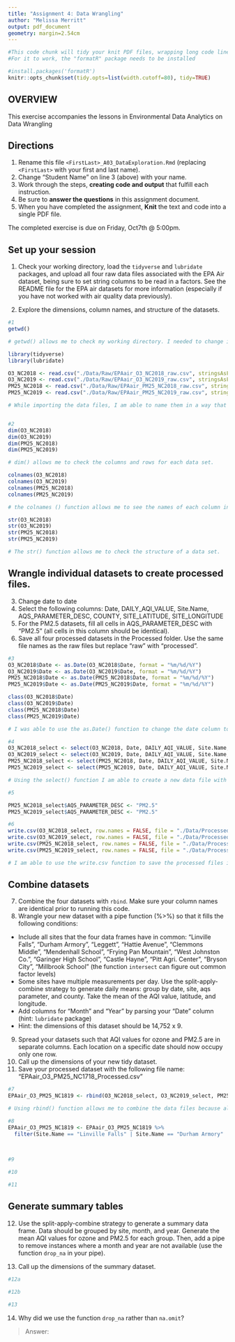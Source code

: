 ```yaml
---
title: "Assignment 4: Data Wrangling"
author: "Melissa Merritt"
output: pdf_document
geometry: margin=2.54cm
---
```


```r
#This code chunk will tidy your knit PDF files, wrapping long code lines
#For it to work, the "formatR" package needs to be installed

#install.packages('formatR')
knitr::opts_chunk$set(tidy.opts=list(width.cutoff=80), tidy=TRUE)
```

## OVERVIEW

This exercise accompanies the lessons in Environmental Data Analytics on Data Wrangling 

## Directions
1.  Rename this file `<FirstLast>_A03_DataExploration.Rmd` (replacing `<FirstLast>` with your first and last name).
2. Change "Student Name" on line 3 (above) with your name.
3. Work through the steps, **creating code and output** that fulfill each instruction.
4. Be sure to **answer the questions** in this assignment document.
5. When you have completed the assignment, **Knit** the text and code into a single PDF file.

The completed exercise is due on Friday, Oct7th @ 5:00pm.

## Set up your session 
1. Check your working directory, load the `tidyverse` and `lubridate` packages, and upload all four raw data files associated with the EPA Air dataset, being sure to set string columns to be read in a factors. See the README file for the EPA air datasets for more information (especially if you have not worked with air quality data previously). 

2. Explore the dimensions, column names, and structure of the datasets. 

```r
#1 
getwd()

# getwd() allows me to check my working directory. I needed to change it in the knit options to project directory, and now it is correct.

library(tidyverse)
library(lubridate)

O3_NC2018 <- read.csv("./Data/Raw/EPAair_O3_NC2018_raw.csv", stringsAsFactors = TRUE)
O3_NC2019 <- read.csv("./Data/Raw/EPAair_O3_NC2019_raw.csv", stringsAsFactors = TRUE)
PM25_NC2018 <- read.csv("./Data/Raw/EPAair_PM25_NC2018_raw.csv", stringsAsFactors = TRUE)
PM25_NC2019 <- read.csv("./Data/Raw/EPAair_PM25_NC2019_raw.csv", stringsAsFactors = TRUE)

# While importing the data files, I am able to name them in a way that makes them easy to use and recognize.


#2
dim(O3_NC2018)
dim(O3_NC2019)
dim(PM25_NC2018)
dim(PM25_NC2019)

# dim() allows me to check the columns and rows for each data set.

colnames(O3_NC2018)
colnames(O3_NC2019)
colnames(PM25_NC2018)
colnames(PM25_NC2019)

# the colnames () function allows me to see the names of each column in the data set. 

str(O3_NC2018)
str(O3_NC2019)
str(PM25_NC2018)
str(PM25_NC2019)

# The str() function allows me to check the structure of a data set. 

```

## Wrangle individual datasets to create processed files.
3. Change date to date
4. Select the following columns: Date, DAILY_AQI_VALUE, Site.Name, AQS_PARAMETER_DESC, COUNTY, SITE_LATITUDE, SITE_LONGITUDE
5. For the PM2.5 datasets, fill all cells in AQS_PARAMETER_DESC with "PM2.5" (all cells in this column should be identical).
6. Save all four processed datasets in the Processed folder. Use the same file names as the raw files but replace "raw" with "processed".

```r
#3
O3_NC2018$Date <- as.Date(O3_NC2018$Date, format = "%m/%d/%Y")
O3_NC2019$Date <- as.Date(O3_NC2019$Date, format = "%m/%d/%Y")
PM25_NC2018$Date <- as.Date(PM25_NC2018$Date, format = "%m/%d/%Y")
PM25_NC2019$Date <- as.Date(PM25_NC2019$Date, format = "%m/%d/%Y")

class(O3_NC2018$Date)
class(O3_NC2019$Date)
class(PM25_NC2018$Date)
class(PM25_NC2019$Date)

# I was able to use the as.Date() function to change the date column to "date". I was able to check each of the classifications with the class() function.

#4
O3_NC2018_select <- select(O3_NC2018, Date, DAILY_AQI_VALUE, Site.Name, AQS_PARAMETER_DESC, COUNTY:SITE_LONGITUDE)
O3_NC2019_select <- select(O3_NC2019, Date, DAILY_AQI_VALUE, Site.Name, AQS_PARAMETER_DESC, COUNTY:SITE_LONGITUDE)
PM25_NC2018_select <- select(PM25_NC2018, Date, DAILY_AQI_VALUE, Site.Name, AQS_PARAMETER_DESC, COUNTY:SITE_LONGITUDE)
PM25_NC2019_select <- select(PM25_NC2019, Date, DAILY_AQI_VALUE, Site.Name, AQS_PARAMETER_DESC, COUNTY:SITE_LONGITUDE)

# Using the select() function I am able to create a new data file with just the pertinent information. 

#5

PM25_NC2018_select$AQS_PARAMETER_DESC <- "PM2.5"
PM25_NC2019_select$AQS_PARAMETER_DESC <- "PM2.5"

#6
write.csv(O3_NC2018_select, row.names = FALSE, file = "./Data/Processed/EPAair_O3_NC2018_processed.csv")
write.csv(O3_NC2019_select, row.names = FALSE, file = "./Data/Processed/EPAair_O3_NC2019_processed.csv")
write.csv(PM25_NC2018_select, row.names = FALSE, file = "./Data/Processed/EPAair_PM25_NC2018_processed.csv")
write.csv(PM25_NC2019_select, row.names = FALSE, file = "./Data/Processed/EPAair_PM25_NC2019_processed.csv")

# I am able to use the write.csv function to save the processed files in the processed data folder. 

```


## Combine datasets
7. Combine the four datasets with `rbind`. Make sure your column names are identical prior to running this code. 
8. Wrangle your new dataset with a pipe function (%>%) so that it fills the following conditions: 

* Include all sites that the four data frames have in common: "Linville Falls", "Durham Armory", "Leggett", "Hattie Avenue", "Clemmons Middle", "Mendenhall School", "Frying Pan Mountain", "West Johnston Co.", "Garinger High School", "Castle Hayne", "Pitt Agri. Center", "Bryson City", "Millbrook School" (the function `intersect` can figure out common factor levels)
* Some sites have multiple measurements per day. Use the split-apply-combine strategy to generate daily means: group by date, site, aqs parameter, and county. Take the mean of the AQI value, latitude, and longitude.
* Add columns for "Month" and "Year" by parsing your "Date" column (hint: `lubridate` package)
* Hint: the dimensions of this dataset should be 14,752 x 9.

9. Spread your datasets such that AQI values for ozone and PM2.5 are in separate columns. Each location on a specific date should now occupy only one row.
10. Call up the dimensions of your new tidy dataset.
11. Save your processed dataset with the following file name: "EPAair_O3_PM25_NC1718_Processed.csv"

```r
#7
EPAair_O3_PM25_NC1819 <- rbind(O3_NC2018_select, O3_NC2019_select, PM25_NC2018_select, PM25_NC2019_select)

# Using rbind() function allows me to combine the data files because all the row names are the same. 

#8
EPAair_O3_PM25_NC1819 <- EPAair_O3_PM25_NC1819 %>%
  filter(Site.Name == "Linville Falls" | Site.Name == "Durham Armory" | Site.Name == "Leggett" | Site.Name == "Hattie Avenue" | Site.Name == "Clemmons Middle" | Site.Name == "Mendenhall School" | Site.Name == "Frying Pan Mountain" | Site.Name == "West Johnston Co." | Site.Name == "Garinger High School" | Site.Name == "Castle Hayne" | Site.Name == "Pitt Agri. Center" | Site.Name == "Bryson City" | Site.Name == "Millbrook School") %>%
  
  

#9

#10

#11

```


## Generate summary tables
12. Use the split-apply-combine strategy to generate a summary data frame. Data should be grouped by site, month, and year. Generate the mean AQI values for ozone and PM2.5 for each group. Then, add a pipe to remove instances where a month and year are not available (use the function `drop_na` in your pipe). 

13. Call up the dimensions of the summary dataset.

```r
#12a

#12b

#13

```

14. Why did we use the function `drop_na` rather than `na.omit`?

> Answer: 
